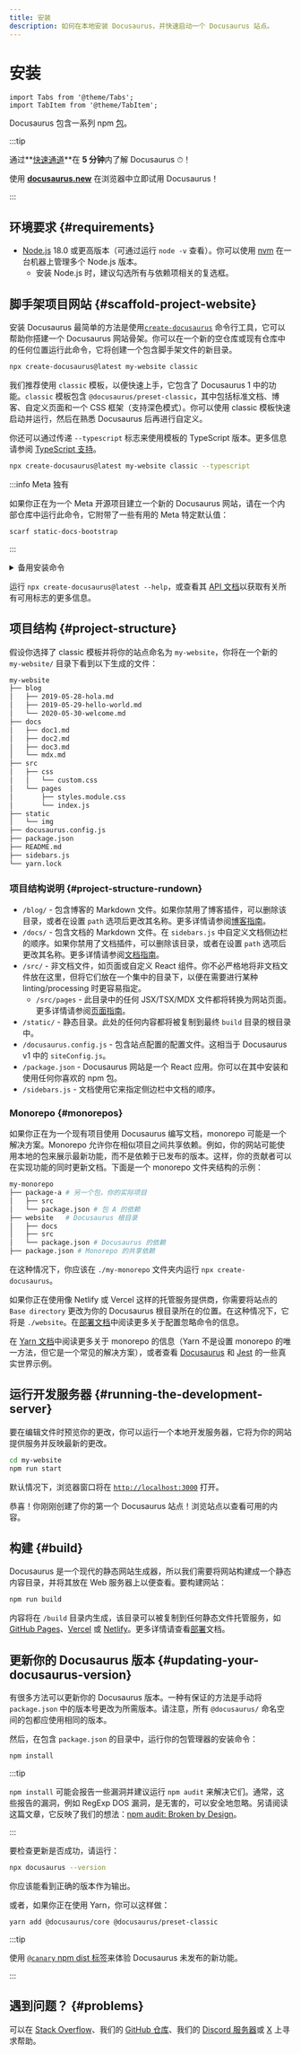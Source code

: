 ```yaml
---
title: 安装
description: 如何在本地安装 Docusaurus，并快速启动一个 Docusaurus 站点。
---
```


# 安装

```mdx-code-block
import Tabs from '@theme/Tabs';
import TabItem from '@theme/TabItem';
```

Docusaurus 包含一系列 npm [包](https://github.com/facebook/docusaurus/tree/main/packages)。

:::tip

通过**[快速通道](introduction.mdx#fast-track)**在 **5 分钟**内了解 Docusaurus ⏱！

使用 **[docusaurus.new](https://docusaurus.new)** 在浏览器中立即试用 Docusaurus！

:::

## 环境要求 {#requirements}

- [Node.js](https://nodejs.org/en/download/) 18.0 或更高版本（可通过运行 `node -v` 查看）。你可以使用 [nvm](https://github.com/nvm-sh/nvm) 在一台机器上管理多个 Node.js 版本。
  - 安装 Node.js 时，建议勾选所有与依赖项相关的复选框。

## 脚手架项目网站 {#scaffold-project-website}

安装 Docusaurus 最简单的方法是使用[`create-docusaurus`](./api/misc/create-docusaurus.mdx) 命令行工具，它可以帮助你搭建一个 Docusaurus 网站骨架。你可以在一个新的空仓库或现有仓库中的任何位置运行此命令，它将创建一个包含脚手架文件的新目录。

```bash
npx create-docusaurus@latest my-website classic
```

我们推荐使用 `classic` 模板，以便快速上手，它包含了 Docusaurus 1 中的功能。`classic` 模板包含 `@docusaurus/preset-classic`，其中包括标准文档、博客、自定义页面和一个 CSS 框架（支持深色模式）。你可以使用 classic 模板快速启动并运行，然后在熟悉 Docusaurus 后再进行自定义。

你还可以通过传递 `--typescript` 标志来使用模板的 TypeScript 版本。更多信息请参阅 [TypeScript 支持](./typescript-support.mdx)。

```bash
npx create-docusaurus@latest my-website classic --typescript
```

:::info Meta 独有

如果你正在为一个 Meta 开源项目建立一个新的 Docusaurus 网站，请在一个内部仓库中运行此命令，它附带了一些有用的 Meta 特定默认值：

```bash
scarf static-docs-bootstrap
```

:::

<details>
  <summary>备用安装命令</summary>

你也可以使用你偏好的项目管理器来初始化一个新项目：

```bash npm2yarn
npm init docusaurus
```

</details>

运行 `npx create-docusaurus@latest --help`，或查看其 [API 文档](./api/misc/create-docusaurus.mdx)以获取有关所有可用标志的更多信息。

## 项目结构 {#project-structure}

假设你选择了 classic 模板并将你的站点命名为 `my-website`，你将在一个新的 `my-website/` 目录下看到以下生成的文件：

```bash
my-website
├── blog
│   ├── 2019-05-28-hola.md
│   ├── 2019-05-29-hello-world.md
│   └── 2020-05-30-welcome.md
├── docs
│   ├── doc1.md
│   ├── doc2.md
│   ├── doc3.md
│   └── mdx.md
├── src
│   ├── css
│   │   └── custom.css
│   └── pages
│       ├── styles.module.css
│       └── index.js
├── static
│   └── img
├── docusaurus.config.js
├── package.json
├── README.md
├── sidebars.js
└── yarn.lock
```

### 项目结构说明 {#project-structure-rundown}

- `/blog/` - 包含博客的 Markdown 文件。如果你禁用了博客插件，可以删除该目录，或者在设置 `path` 选项后更改其名称。更多详情请参阅[博客指南](blog.mdx)。
- `/docs/` - 包含文档的 Markdown 文件。在 `sidebars.js` 中自定义文档侧边栏的顺序。如果你禁用了文档插件，可以删除该目录，或者在设置 `path` 选项后更改其名称。更多详情请参阅[文档指南](./guides/docs/docs-introduction.mdx)。
- `/src/` - 非文档文件，如页面或自定义 React 组件。你不必严格地将非文档文件放在这里，但将它们放在一个集中的目录下，以便在需要进行某种 linting/processing 时更容易指定。
  - `/src/pages` - 此目录中的任何 JSX/TSX/MDX 文件都将转换为网站页面。更多详情请参阅[页面指南](guides/creating-pages.mdx)。
- `/static/` - 静态目录。此处的任何内容都将被复制到最终 `build` 目录的根目录中。
- `/docusaurus.config.js` - 包含站点配置的配置文件。这相当于 Docusaurus v1 中的 `siteConfig.js`。
- `/package.json` - Docusaurus 网站是一个 React 应用。你可以在其中安装和使用任何你喜欢的 npm 包。
- `/sidebars.js` - 文档使用它来指定侧边栏中文档的顺序。

### Monorepo {#monorepos}

如果你正在为一个现有项目使用 Docusaurus 编写文档，monorepo 可能是一个解决方案。Monorepo 允许你在相似项目之间共享依赖。例如，你的网站可能使用本地的包来展示最新功能，而不是依赖于已发布的版本。这样，你的贡献者可以在实现功能的同时更新文档。下面是一个 monorepo 文件夹结构的示例：

```bash
my-monorepo
├── package-a # 另一个包，你的实际项目
│   ├── src
│   └── package.json # 包 A 的依赖
├── website   # Docusaurus 根目录
│   ├── docs
│   ├── src
│   └── package.json # Docusaurus 的依赖
├── package.json # Monorepo 的共享依赖
```

在这种情况下，你应该在 `./my-monorepo` 文件夹内运行 `npx create-docusaurus`。

如果你正在使用像 Netlify 或 Vercel 这样的托管服务提供商，你需要将站点的 `Base directory` 更改为你的 Docusaurus 根目录所在的位置。在这种情况下，它将是 `./website`。在[部署文档](./deployment.mdx#deploying-to-netlify)中阅读更多关于配置忽略命令的信息。

在 [Yarn 文档](https://yarnpkg.com/features/workspaces)中阅读更多关于 monorepo 的信息（Yarn 不是设置 monorepo 的唯一方法，但它是一个常见的解决方案），或者查看 [Docusaurus](https://github.com/facebook/docusaurus) 和 [Jest](https://github.com/facebook/jest) 的一些真实世界示例。

## 运行开发服务器 {#running-the-development-server}

要在编辑文件时预览你的更改，你可以运行一个本地开发服务器，它将为你的网站提供服务并反映最新的更改。

```bash npm2yarn
cd my-website
npm run start
```

默认情况下，浏览器窗口将在 [`http://localhost:3000`](http://localhost:3000) 打开。

恭喜！你刚刚创建了你的第一个 Docusaurus 站点！浏览站点以查看可用的内容。

## 构建 {#build}

Docusaurus 是一个现代的静态网站生成器，所以我们需要将网站构建成一个静态内容目录，并将其放在 Web 服务器上以便查看。要构建网站：

```bash npm2yarn
npm run build
```

内容将在 `/build` 目录内生成，该目录可以被复制到任何静态文件托管服务，如 [GitHub Pages](https://pages.github.com/)、[Vercel](https://vercel.com/) 或 [Netlify](https://www.netlify.com/)。更多详情请查看[部署](deployment.mdx)文档。

## 更新你的 Docusaurus 版本 {#updating-your-docusaurus-version}

有很多方法可以更新你的 Docusaurus 版本。一种有保证的方法是手动将 `package.json` 中的版本号更改为所需版本。请注意，所有 `@docusaurus/` 命名空间的包都应使用相同的版本。


<UpgradeGuide />

然后，在包含 `package.json` 的目录中，运行你的包管理器的安装命令：

```bash npm2yarn
npm install
```

:::tip

`npm install` 可能会报告一些漏洞并建议运行 `npm audit` 来解决它们。通常，这些报告的漏洞，例如 RegExp DOS 漏洞，是无害的，可以安全地忽略。另请阅读这篇文章，它反映了我们的想法：[npm audit: Broken by Design](https://overreacted.io/npm-audit-broken-by-design/)。

:::

要检查更新是否成功，请运行：

```bash
npx docusaurus --version
```

你应该能看到正确的版本作为输出。

或者，如果你正在使用 Yarn，你可以这样做：

```bash
yarn add @docusaurus/core @docusaurus/preset-classic
```

:::tip

使用 [`@canary` npm dist 标签](/community/canary)来体验 Docusaurus 未发布的新功能。

:::

## 遇到问题？ {#problems}

可以在 [Stack Overflow](https://stackoverflow.com/questions/tagged/docusaurus)、我们的 [GitHub 仓库](https://github.com/facebook/docusaurus)、我们的 [Discord 服务器](https://discordapp.com/invite/docusaurus)或 [X](https://x.com/docusaurus) 上寻求帮助。
